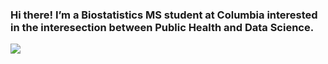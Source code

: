 ### Hi there! I'm a Biostatistics MS student at Columbia interested in the interesection between Public Health and Data Science.

![](https://shortpixel.com/blog/wp-content/uploads/2023/12/nyan-cat.gif)
